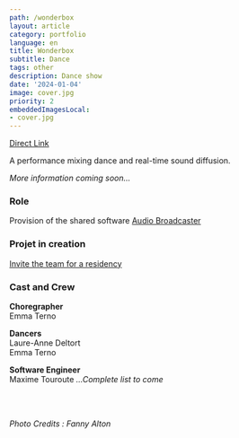 ```yaml
---
path: /wonderbox
layout: article
category: portfolio
language: en
title: Wonderbox
subtitle: Dance
tags: other
description: Dance show
date: '2024-01-04'
image: cover.jpg
priority: 2
embeddedImagesLocal:
- cover.jpg
---
```




<ResponsiveIframe
  src="https://www.youtube.com/embed/q-Hz3d8111k"
  width="1920"
  height="1080"
/>

[Direct Link](https://www.youtube.com/watch?v=)

A performance mixing dance and real-time sound diffusion.  

_More information coming soon..._

### Role

Provision of the shared software [Audio Broadcaster](/audio-broadcaster)

### Projet in creation
[Invite the team for a residency](https://www.emmaterno.com/contact)


### Cast and Crew
__Choregrapher__  
Emma Terno

__Dancers__  
Laure-Anne Deltort  
Emma Terno

__Software Engineer__  
Maxime Touroute
_...Complete list to come_


<br/>
<br/>
  
_Photo Credits : Fanny Alton_


